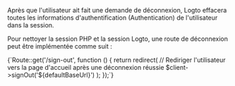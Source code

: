 

Après que l'utilisateur ait fait une demande de déconnexion, Logto effacera toutes les informations d'authentification (Authentication) de l'utilisateur dans la session.

Pour nettoyer la session PHP et la session Logto, une route de déconnexion peut être implémentée comme suit :

<CodeBlock language="php">
  {`Route::get('/sign-out', function () {
  return redirect(
    // Rediriger l'utilisateur vers la page d'accueil après une déconnexion réussie
    $client->signOut('${defaultBaseUrl}')
  );
});`}
</CodeBlock>

<ImplementSignOutRouteNotice />
